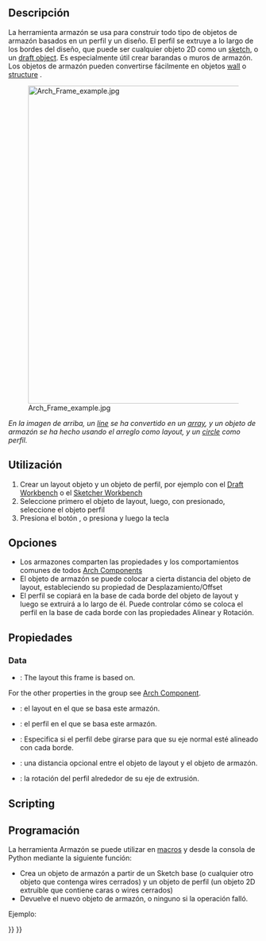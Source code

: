 <languages/>

<div class="mw-translate-fuzzy">
{{docnav/es|[[Arch_Nest|Nest]]|[[Arch_Fence|Fence]]|[[Arch_Workbench/es|Arch]]|IconL=Arch_Nest.svg |IconC=Workbench_Arch.svg |IconR=Arch_Fence.svg}}
</div>

{{VeryImportantMessage|THIS COMMAND IS PART OF THE INTEGRATED [[BIM_Workbench|BIM WORKBENCH]] IN V1.0<br>
This page has been updated for that version.}}

<div class="mw-translate-fuzzy">
{{GuiCommand/es
|Name=Arch Frame
|Name/es=Arch Frame
|MenuLocation=Arch → Frame
|Workbenches=[[Arch_Workbench/es|Arch]]
|Shortcut={{KEY|F}} {{KEY|R}}
|SeeAlso=[[Arch Wall/es]], [[Arch Structure/es]]
}}
</div>

<span id="Description"></span>
==Descripción==

<div class="mw-translate-fuzzy">
La herramienta armazón se usa para construir todo tipo de objetos de armazón basados en un perfil y un diseño. El perfil se extruye a lo largo de los bordes del diseño, que puede ser cualquier objeto 2D como un [[Sketcher_Workbench/es|sketch]], o un [[Draft_Workbench/es|draft object]]. Es especialmente útil crear barandas o muros de armazón. Los objetos de armazón pueden convertirse fácilmente en objetos [[Arch Wall/es|wall]] o [[Arch Structure/es|structure]] .
</div>

[[Image:Arch Frame example.jpg|640px]]
<div class="mw-translate-fuzzy">
''En la imagen de arriba, un [[Draft Line/es|line]] se ha convertido en un [[Draft Array/es|array]], y un objeto de armazón se ha hecho usando el arreglo como layout, y un [[Draft Circle/es|circle]] como perfil.''
</div>

<span id="Usage"></span>
<div class="mw-translate-fuzzy">
==Utilización==
</div>

<div class="mw-translate-fuzzy">
# Crear un layout objeto y un objeto de perfil, por ejemplo con el [[Draft Workbench/es|Draft Workbench]] o el [[Sketcher Workbench/es|Sketcher Workbench]]
# Seleccione primero el objeto de layout, luego, con {{KEY|CTRL}} presionado, seleccione el objeto perfil
# Presiona el botón {{KEY|[[Image: Arch Frame.png|16px]] [[Arch Frame/es|Arch Frame]]}}, o presiona {{KEY|F}} y luego la tecla {{KEY|R}}
</div>

<span id="Options"></span>
==Opciones==

<div class="mw-translate-fuzzy">
* Los armazones comparten las propiedades y los comportamientos comunes de todos [[Arch Component/es|Arch Components]]
* El objeto de armazón se puede colocar a cierta distancia del objeto de layout, estableciendo su propiedad de Desplazamiento/Offset
* El perfil se copiará en la base de cada borde del objeto de layout y luego se extruirá a lo largo de él. Puede controlar cómo se coloca el perfil en la base de cada borde con las propiedades Alinear y Rotación.
</div>

<span id="Properties"></span>
==Propiedades==

===Data===

{{TitleProperty|Component}}

* {{PropertyData|Base|Link}}: The layout this frame is based on.

For the other properties in the group see [[Arch_Component#Properties|Arch Component]].

{{TitleProperty|Frame}}

<div class="mw-translate-fuzzy">
* {{PropertyData/es|Base}}: el layout en el que se basa este armazón.
* {{PropertyData/es|Profile}}: el perfil en el que se basa este armazón.
* {{PropertyData/es|Align}}: Especifica si el perfil debe girarse para que su eje normal esté alineado con cada borde.
* {{PropertyData/es|Offset}}: una distancia opcional entre el objeto de layout y el objeto de armazón.
* {{PropertyData/es|Rotation}}: la rotación del perfil alrededor de su eje de extrusión.
</div>

==Scripting==

<div class="mw-translate-fuzzy">
==Programación==
</div>

<div class="mw-translate-fuzzy">
La herramienta Armazón se puede utilizar en [[macros/es|macros]] y desde la consola de Python mediante la siguiente función:
</div>

{{Code|code=
Frame = makeFrame(baseobj, profile)
}}

<div class="mw-translate-fuzzy">
* Crea un objeto de armazón a partir de un Sketch base (o cualquier otro objeto que contenga wires cerrados) y un objeto de perfil (un objeto 2D extruible que contiene caras o wires cerrados)
* Devuelve el nuevo objeto de armazón, o ninguno si la operación falló.
</div>

Ejemplo:

{{Code|code=
import Draft, Arch

Line = Draft.makeLine(FreeCAD.Vector(0, 0, 0), FreeCAD.Vector(0, 0, 2000))
baseobj = Draft.makeArray(Line, FreeCAD.Vector(1000, 0, 0), FreeCAD.Vector(0, 1, 0), 6, 1)

profile = Draft.makeCircle(200)
Frame = Arch.makeFrame(baseobj, profile)
FreeCAD.ActiveDocument.recompute()
}}


<div class="mw-translate-fuzzy">
{{docnav/es|[[Arch_Nest|Nest]]|[[Arch_Fence|Fence]]|[[Arch_Workbench|Arch]]|IconL=Arch_Nest.svg |IconC=Workbench_Arch.svg |IconR=Arch_Fence.svg}}
</div>

{{BIM_Tools_navi{{#translation:}}}}
{{Userdocnavi{{#translation:}}}}